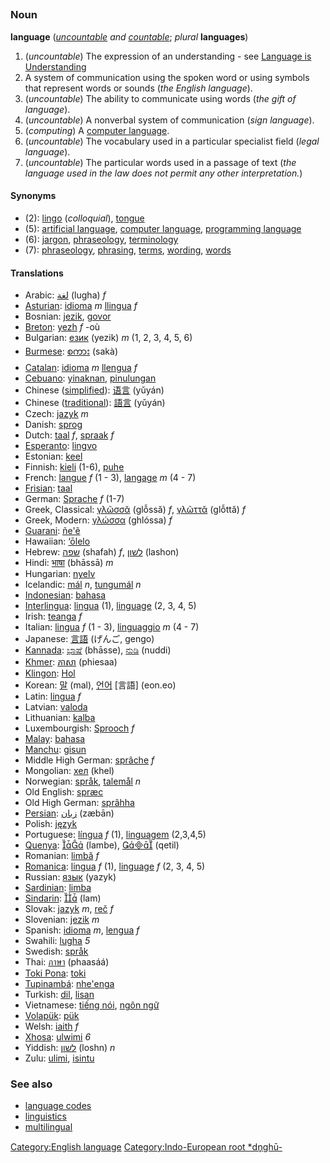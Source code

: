 =={{en}}==
[[Category:English language]][[Category:Indo-European root *dn̥ghū-]]
===Noun===
'''language''' (''[[uncountable]] and [[countable]]''; ''plural'' '''languages''')

#(''uncountable'') The expression of an understanding - see [http://www.ourcivilisation.com/undrstnd.htm Language is Understanding]
#A system of communication using the spoken word or using symbols that represent words or sounds (''the English language'').
#(''uncountable'') The ability to communicate using words (''the gift of language'').
#(''uncountable'') A nonverbal system of communication (''sign language'').
#(''computing'') A [[computer language]].
#(''uncountable'') The vocabulary used in a particular specialist field (''legal language'').
#(''uncountable'') The particular words used in a passage of text (''the language used in the law does not permit any other interpretation.'')

====Synonyms====
*(2): [[lingo]] (''colloquial''), [[tongue]]
*(5): [[artificial language]], [[computer language]], [[programming language]] <!--is "artificial language" strictly the same as "computer language"?-->
*(6): [[jargon]], [[phraseology]], [[terminology]]
*(7): [[phraseology]], [[phrasing]], [[term]]s, [[wording]], [[word]]s

====Translations====
*Arabic: [[لغة]] (lugha) ''f''
*[[Asturian]]: [[idioma]] ''m'' [[llingua]] ''f''
*Bosnian: [[jezik]], [[govor]]
*[[Breton]]: [[yezh]] ''f'' -où
*Bulgarian: [[език]] (yezik) ''m'' (1, 2, 3, 4, 5, 6)
*[[Burmese]]: [[စကား]] (sakà)
*[[Catalan]]: [[idioma]] ''m'' [[llengua]] ''f''
*[[Cebuano]]: [[yinaknan]], [[pinulungan]]
*Chinese ([[simplified]]): [[语言]] (yǔyán)
*Chinese ([[traditional]]): [[語言]] (yǔyán)
*Czech: [[jazyk]] ''m''
*Danish: [[sprog]]
*Dutch: [[taal]] ''f'', [[spraak]] ''f''
*[[Esperanto]]: [[lingvo]]
*Estonian: [[keel]]
*Finnish: [[kieli]] (1-6), [[puhe]]
*French: [[langue]] ''f'' (1 - 3), [[langage]] ''m'' (4 - 7)
*[[Frisian]]: [[taal]]
*German: [[Sprache]] ''f'' (1-7)
*Greek, Classical: [[γλῶσσᾰ]] (glỗssă) ''f'', [[γλῶττᾰ]] (glỗttă) ''f''
*Greek, Modern: [[γλώσσα]] (ghlóssa) ''f''
*[[Guarani]]: [[ñe'ẽ]]
*Hawaiian: [[‘ōlelo]]
*Hebrew: [[שפה]] (shafah) ''f'', [[לשון]] (lashon)
*Hindi: [[भाषा]] (bhāssā) ''m''
*Hungarian: [[nyelv]]
*Icelandic: [[mál]] ''n'', [[tungumál]] ''n''
*[[Indonesian]]: [[bahasa]]
*[[Interlingua]]: [[lingua]] (1), [[linguage]] (2, 3, 4, 5)
*Irish: [[teanga]] ''f''
*Italian: [[lingua]] ''f'' (1 - 3), [[linguaggio]] ''m'' (4 - 7)
*Japanese: [[言語]] (げんご, gengo)
*[[Kannada]]: [[ಭಾಷೆ]] (bhāsse), [[ನುಡಿ]] (nuddi)
*[[Khmer]]: [[ភាសា]] (phiesaa)
*[[Klingon]]: [[Hol]]
*Korean: [[말]] (mal), [[언어]] [言語] (eon.eo)
*Latin: [[lingua]] ''f''
*Latvian: [[valoda]]
*Lithuanian: [[kalba]]
*Luxembourgish: [[Sprooch]] ''f''
*[[Malay]]: [[bahasa]]
*[[Manchu]]: [[gisun]]
*Middle High German: [[sprâche]] ''f''
*Mongolian: [[хел]] (khel)
*Norwegian: [[språk]], [[talemål]] ''n''
*Old English: [[spræc]]
*Old High German: [[sprâhha]]
*[[Persian]]: [[زبان]] (zæbān)
*Polish: [[język]]
*Portuguese: [[língua]] ''f'' (1), [[linguagem]] (2,3,4,5)
*[[Quenya]]: [[]] (lambe), [[]] (qetil)
*Romanian: [[limbă]] ''f''
*[[Romanica]]: [[lingua]] ''f'' (1), [[linguage]] ''f'' (2, 3, 4, 5)
*Russian: [[язык]] (yazyk)
*[[Sardinian]]: [[limba]]
*[[Sindarin]]: [[]] (lam)
*Slovak: [[jazyk]] ''m'', [[reč]] ''f''
*Slovenian: [[jezik]] ''m''
*Spanish: [[idioma]] ''m'', [[lengua]] ''f''
*Swahili: [[lugha]] ''5''
*Swedish: [[språk]]
*Thai: [[ภาษา]] (phaasáá)
*[[Toki Pona]]: [[toki]]
*[[Tupinambá]]: [[nhe'enga]]
*Turkish: [[dil]], [[lisan]]
*Vietnamese: [[tiếng nói]], [[ngôn ngữ]]
*[[Volapük]]: [[pük]]
*Welsh: [[iaith]] ''f''
*[[Xhosa]]: [[ulwimi]] ''6''
*Yiddish: [[לשון]] (loshn) ''n''
*Zulu: [[ulimi]], [[isintu]]

===See also===
*[[language code]]s
*[[linguistics]]
*[[multilingual]]